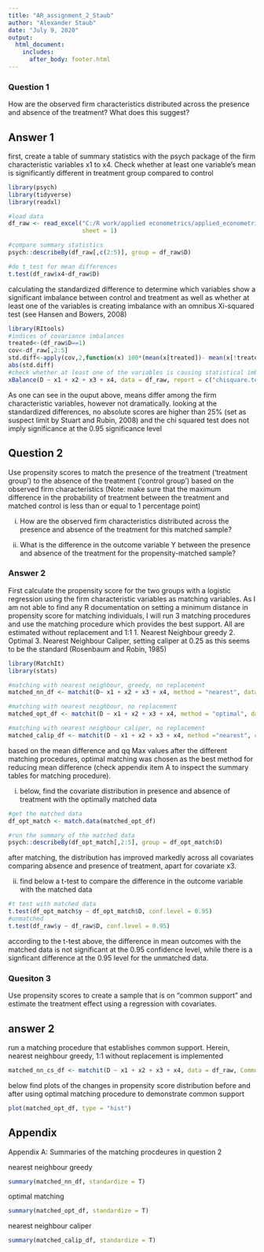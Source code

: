 ```yaml
---
title: "AR_assignment_2_Staub"
author: "Alexander Staub"
date: "July 9, 2020"
output: 
  html_document:
    includes:
      after_body: footer.html
---
```


### Question 1 
How are the observed firm characteristics distributed across the presence and absence of the treatment? What does this suggest?

## Answer 1

first, create a table of summary statistics with the psych package of the firm characteristic variables x1 to x4. Check whether at least one variable's mean is significantly different in treatment group compared to control

```r
library(psych)
library(tidyverse)
library(readxl)

#load data
df_raw <- read_excel("C:/R work/applied econometrics/applied_econometrics/Data/Session1data.xlsx", 
                     sheet = 1)

#compare summary statistics
psych::describeBy(df_raw[,c(2:5)], group = df_raw$D)

#do t_test for mean differences
t.test(df_raw$x4~df_raw$D)
```

calculating the standardized difference to determine which variables show a significant imbalance between control  and treatment as well as whether at least one of the variables is creating imbalance with an omnibus Xi-squared test (see Hansen and Bowers, 2008)

```r
library(RItools)
#indices of covariance imbalances
treated<-(df_raw$D==1)
cov<-df_raw[,2:5]
std.diff<-apply(cov,2,function(x) 100*(mean(x[treated])- mean(x[!treated]))/(sqrt(0.5*(var(x[treated])+var(x[!treated])))))
abs(std.diff)
#check whether at least one of the variables is causing statistical imbalance with a chi-squared test
xBalance(D ~ x1 + x2 + x3 + x4, data = df_raw, report = c("chisquare.test"))
```


As one can see in the ouput above, means differ among the firm characteristic variables, however not dramatically. looking at the standardized differences, no absolute scores are higher than 25% (set as suspect limit by Stuart and Rubin, 2008) and the chi squared test does not imply significance at the 0.95 significance level

## Question 2

Use propensity scores to match the presence of the treatment (‘treatment group’) to the absence of the treatment (‘control group’) based on the observed firm characteristics (Note: make sure that the maximum difference in the probability of treatment between the treatment and matched control is less than or equal to 1 percentage point)

i. How are the observed firm characteristics distributed across the presence and absence of the treatment for this matched sample?

ii. What is the difference in the outcome variable Y between the presence and absence of the treatment for the propensity-matched sample?

### Answer 2

First calculate the propensity score for the two groups with a logistic regression using the firm characteristic variables as matching variables. As I am not able to find any R documentation on setting a minimum distance in propensity score for matching individuals, I will run 3 matching procedures and use the matching procedure which provides the best support. All are estimated without replacement and 1:1
 1. Nearest Neighbour greedy
 2. Optimal
 3. Nearest Neighbour Caliper, setting caliper at 0.25 as this seems to be the standard (Rosenbaum and Robin, 1985)

```r
library(MatchIt)
library(stats)

#matching with nearest neighbour, greedy, no replacement
matched_nn_df <- matchit(D~ x1 + x2 + x3 + x4, method = "nearest", data = df_raw)

#matching with nearest neighbour, no replacement
matched_opt_df <- matchit(D ~ x1 + x2 + x3 + x4, method = "optimal", data = df_raw)

#matching with nearest neighbour caliper, no replacement
matched_calip_df <- matchit(D ~ x1 + x2 + x3 + x4, method ="nearest", caliper = 0.25, data = df_raw)


```

based on the mean difference and qq Max values after the different matching procedures, optimal matching was chosen as the best method for reducing mean difference (check appendix item A to inspect the summary tables for matching procedure).

i) below, find the covariate distribution in presence and absence of treatment with the optimally matched data

```r
#get the matched data
df_opt_match <- match.data(matched_opt_df)

#run the summary of the matched data
psych::describeBy(df_opt_match[,2:5], group = df_opt_match$D)
```

after matching, the distribution has improved markedly across all covariates comparing absence and presence of treatment, apart for covariate x3. 

ii) find below a t-test to compare the difference in the outcome variable with the matched data

```r
#t test with matched data
t.test(df_opt_match$y ~ df_opt_match$D, conf.level = 0.95)
#unmatched
t.test(df_raw$y ~ df_raw$D, conf.level = 0.95)
```

according to the t-test above, the difference in mean outcomes with the matched data is not significant at the 0.95 confidence level, while there is a signficant difference at the 0.95 level for the unmatched data. 

### Quesiton 3
Use propensity scores to create a sample that is on “common support” and estimate the treatment effect using a regression with covariates.

## answer 2

run a matching procedure that establishes common support. Herein, nearest neighbour greedy, 1:1 without replacement is implemented

```r
matched_nn_cs_df <- matchit(D ~ x1 + x2 + x3 + x4, data = df_raw, CommonSupport = T, )
```


below find plots of the changes in propensity score distribution before and after using optimal matching procedure to demonstrate common support

```r
plot(matched_opt_df, type = "hist")
```



## Appendix

Appendix A: Summaries of the matching procdeures in question 2

nearest neighbour greedy
```r
summary(matched_nn_df, standardize = T)
```

optimal matching
```r
summary(matched_opt_df, standardize = T)
```

nearest neighbour caliper
```r
summary(matched_calip_df, standardize = T)
```

